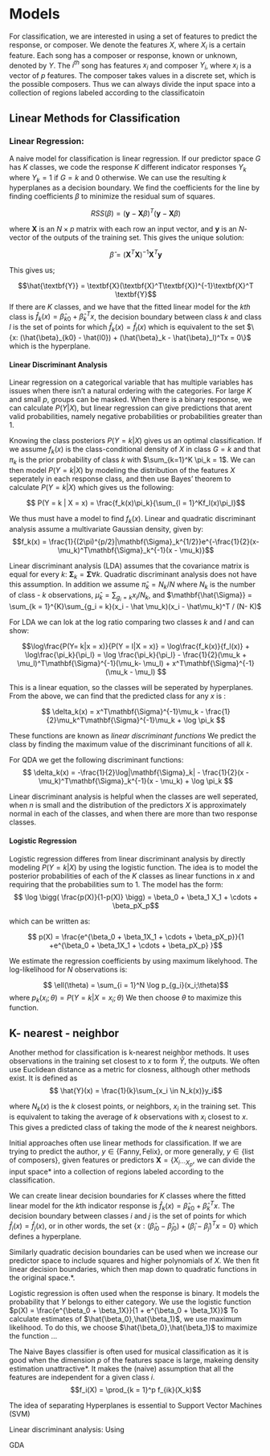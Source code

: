 # Models

For classification, we are interested in using a set of features to predict the response, or composer. We denote the features $X$, where $X_i$ is a certain feature. Each song has a composer or response, known or unknown, denoted by $Y$. The $i^{th}$ song has features $x_i$ and composer $Y_i$, where $x_i$ is a vector of $p$ features. The composer takes values in a discrete set, which is the possible composers. Thus we can always divide the input space into a collection of regions labeled according to the classificatoin 

## Linear Methods for Classification 
### Linear Regression: 
A naive model for classification is linear regression. If our predictor space $G$ has $K$ classes, we code the response $K$ different indicator responses $Y_k$ where $Y_k = 1$ if $G = k$ and 0 otherwise. We can use the resulting $k$ hyperplanes as a decision boundary. We  find the coefficients for the line by finding coefficients $\beta$ to minimize the residual sum of squares. 

$$ RSS(\beta) = (\textbf{y} - \textbf{X}\beta)^T(\textbf{y} - \textbf{X}\beta) $$

where $\textbf{X}$ is an $N\times p$ matrix with each row an input vector, and $\textbf{y}$ is an $N$-vector of the outputs of the training set. 
This gives the unique solution: 

$$ \hat{\beta} = (\textbf{X}^T\textbf{X})^{-1}\textbf{X}^T\textbf{y}$$

This gives us; 

$$\hat{\textbf{Y}} = \textbf{X}(\textbf{X}^T\textbf{X})^{-1}\textbf{X}^T
\textbf{Y}$$
If there are $K$ classes, and we have that the fitted linear model for the $kth$ class is $\hat{f}_k(x) = \hat{\beta}_{k0} + \hat{\beta}^T_kx$, the decision boundary between class $k$ and class $l$ is the set of points for which $\hat{f}_k(x) = \hat{f}_l(x)$ which is equivalent to the set $\{x: (\hat{\beta}_{k0} - \hat{l0}) + (\hat{\beta}_k - \hat{\beta}_l)^Tx = 0\}$   which is the hyperplane. 

#### Linear Discriminant Analysis

Linear regression on a categorical variable that has multiple variables has issues when there isn't a natural ordering with the categories. For large $K$ and small $p$, groups can be masked.  When there is a binary response, we can calculate $P(Y|X)$, but linear regression can give predictions that arent valid probabilities, namely negative probabilities or probabilities greater than 1. 

Knowing the class posteriors $P(Y = k|X)$ gives us an optimal classification. If we assume $f_k(x)$ is the class-conditional density of $X$ in class $G = k$ and that $\pi_k$ is the prior probability of class $k$ with $\sum_{k=1}^K \pi_k = 1$. We can then model $P(Y = k | X)$ by modeling the distribution of the features $X$ seperately in each response class, and then use Bayes' theorem to calculate $P(Y = k |X)$ which gives us the following: 

$$ P(Y = k | X = x) = \frac{f_k(x)\pi_k}{\sum_{l = 1}^Kf_l(x)\pi_l}$$

We thus must have a model to find $f_k(x)$. Linear and quadratic discriminant analysis assume a multivariate Gaussian density, given by: $$f_k(x) = \frac{1}{(2\pi)^{p/2}|\mathbf{\Sigma}_k^{1/2}}e^{-\frac{1}{2}(x-\mu_k)^T\mathbf{\Sigma}_k^{-1}(x - \mu_k)}$$

Linear discriminant analysis (LDA) assumes that the covariance matrix is equal for every $k$: $\mathbf{\Sigma}_k = \mathbf{\Sigma} \forall k$. Quadratic discriminant analysis does not have this assumption. In addition we assume $\hat{\pi}_k = N_k/N$ where $N_k$ is the number of class - $k$ observations, $\hat{\mu}_k = \sum_{g_i = k}x_i/N_k$, and $\mathbf{\hat{\Sigma}} = \sum_{k = 1}^{K}\sum_{g_i = k}(x_i - \hat \mu_k)(x_i - \hat\mu_k)^T / (N- K)$

For LDA we can lok at the log ratio comparing two classes $k$ and $l$ and can show:

$$\log\frac{P(Y= k|x = x)}{P(Y = l|X = x)} = \log\frac{f_k(x)}{f_l(x)} + \log\frac{\pi_k}{\pi_l} = \log \frac{\pi_k}{\pi_l} - \frac{1}{2}(\mu_k + \mu_l)^T\mathbf{\Sigma}^{-1}(\mu_k- \mu_l) + x^T\mathbf{\Sigma}^{-1}(\mu_k - \mu_l) $$

This is a linear equation, so the classes will be seperated by hyperplanes. From the above, we can find that the predicted class for any $x$ is :

$$ \delta_k(x) = x^T\mathbf{\Sigma}^{-1}\mu_k - \frac{1}{2}\mu_k^T\mathbf{\Sigma}^{-1}\mu_k + \log \pi_k $$

These functions are known as $\textit{linear discriminant functions}$
We predict the class by finding the maximum value of the discriminant funcitions of all $k$. 

For QDA we get the following discriminant functions: 
$$ \delta_k(x) = -\frac{1}{2}\log|\mathbf{\Sigma}_k| - \frac{1}{2}(x - \mu_k)^T\mathbf{\Sigma}_k^{-1}(x - \mu_k) + \log \pi_k $$

Linear discriminant analysis is helpful when the classes are well seperated, when $n$ is small and the distribution of the predictors $X$ is approximately normal in each of the classes, and when there are more than two response classes. 

#### Logistic Regression
Logistic regression differes from linear discriminant analysis by directly modeling $P(Y = k|X)$ by using the logistic function. The idea is to model the posterior probabilities of each of the $K$ classes as linear functions in $x$ and requiring that the probabilities sum to 1. The model has the form: 
$$ \log \bigg( \frac{p(X)}{1-p(X)} \bigg) = \beta_0 + \beta_1 X_1 + \cdots + \beta_pX_p$$

which can be written as: 

$$ p(X) = \frac{e^{\beta_0 + \beta_1X_1 + \cdots + \beta_pX_p}}{1 +e^{\beta_0 + \beta_1X_1 + \cdots + \beta_pX_p} }$$

We estimate the regression coefficients by using maximum likelyhood. 
The log-likelihood for $N$ observations is: 

$$ \ell(\theta) = \sum_{i = 1}^N \log p_{g_i}(x_i;\theta)$$
where $p_k(x_i;\theta) = P(Y = k|X = x_i;\theta)$
We then choose $\theta$ to maximize this function.


## K- nearest - neighbor

Another method for classification is k-nearest neighbor methods. It uses observations in the training set closest to $x$ to form $\hat{Y}$, the outputs. We often use Euclidean distance as a metric for closness, although other methods exist. It is defined as
$$ \hat{Y}(x) = \frac{1}{k}\sum_{x_i \in N_k(x)}y_i$$

where $N_k(x)$ is the $k$ closest points, or neighbors, $x_i$ in the training set. This is equivalent to taking the average of $k$ observations with $x_i$ closest to $x$. This gives a predicted class of taking the mode of the $k$ nearest neighbors.




Initial approaches often use linear methods for classification. If we are trying to predict the author, $y \in \{\text{Fanny},\text{Felix}\}$, or more generally, $y \in \{\text{list of composers}\}$, given features or predictors $\textbf{X} = \{X_{i \cdots X_p}$, we can divide the input space* into a collection of regions labeled according to the classification. 

We can create linear decision boundaries for $K$ classes where the fitted linear model for the $k$th indicator response is $\hat{f}_k(x) = \hat{\beta}_{k0} + \hat{\beta}_{k}^Tx.$ The decision boundary between classes $i$ and $j$ is the set of points for which $\hat{f}_i(x) = \hat{f}_j(x)$, or in other words, the set $\{x : (\hat{\beta}_{i0} - \hat{\beta}_{j0}) + (\hat{\beta}_{i} - \hat{\beta}_j)^Tx = 0 \}$ which defines a hyperplane. 

Similarly quadratic decision boundaries can be used when we increase our predictor space to include squares and higher polynomials of $X$. We then fit linear decision boundaries, which then map down to quadratic functions in the original space.*. 

Logistic regression is often used when the response is binary. It models the probability that $Y$ belongs to either category. We use the logistic function $p(X) = \frac{e^{\beta_0 + \beta_1X}}{1 + e^{\beta_0 + \beta_1X}}$ To calculate estimates of $\hat{\beta_0},\hat{\beta_1}$, we use maximum likelihood. To do this, we choose $\hat{\beta_0},\hat{\beta_1}$ to maximize the function ... 

The Naive Bayes classifier is often used for musical classification as it is good when the dimension $p$ of the features space is large, makeing density estimation unattractive*. It makes the (naive) assumption that all the features are independent for a given class $i$. $$f_i(X) = \prod_{k = 1}^p f_{ik}(X_k)$$


The idea of separating Hyperplanes is essential to Support Vector Machines (SVM)

Linear discriminant analysis: Using 

GDA




